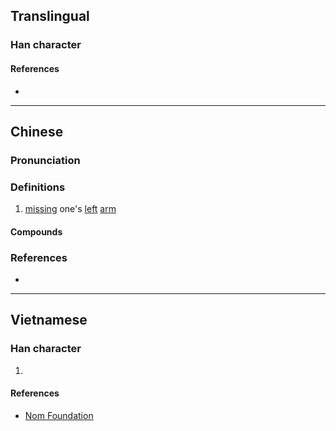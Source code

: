 {{also|孑|子}}
{{character info/new}}
==Translingual==

===Han character===
{{Han char|rn=39|rad=子|as=00|sn=3|var=3|four=17400|canj=NNO}}

====References====
* {{Han ref|kx=0277.081|hdz=21008.020|uh=5B53|ud=23379|bh=A46E|bd=42094}}

----

==Chinese==
{{zh-forms|alt=孒,𠀔}}

===Pronunciation===
{{zh-pron
|m=jué
|c=kyut3
|mc=y
|oc=y
|cat=a
}}

===Definitions===
{{zh-hanzi}}

# {{zh-obsolete}} [[missing]] one's [[left]] [[arm]]

====Compounds====
{{zh-der|孑孓}}

===References===
* {{R:twedu|A00984}}

----

==Vietnamese==

===Han character===
{{vi-hantu|[[quyết]]|rs=子00}}

# {{defn|lang=vi|sort=子00}}

====References====
* [http://nomfoundation.org/common/nom_details.php?codepoint=5b53 Nom Foundation]